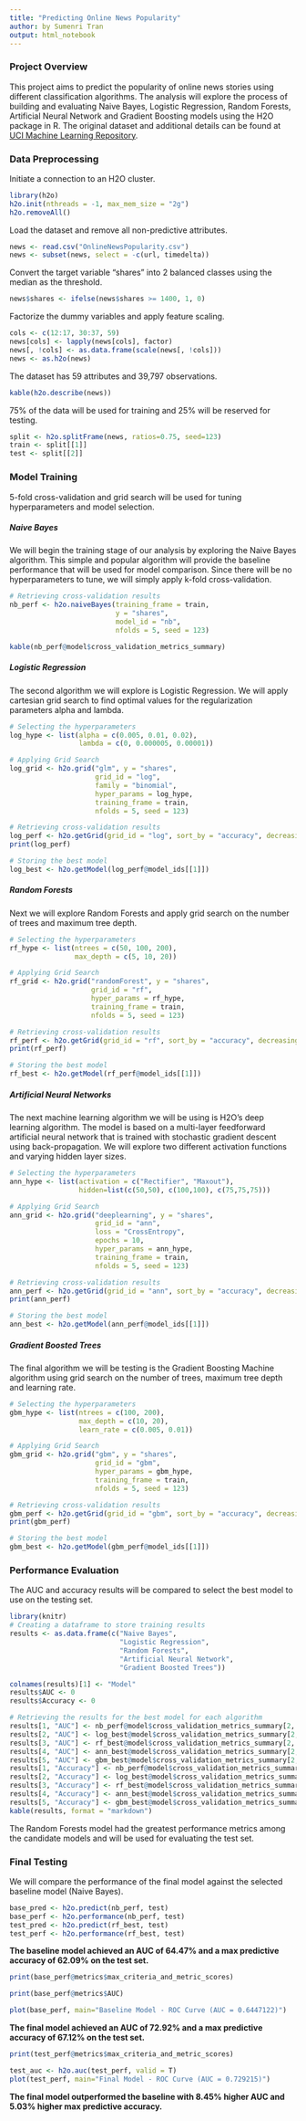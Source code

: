 ---
title: "Predicting Online News Popularity"
author: by Sumenri Tran
output: html_notebook
---

### Project Overview
This project aims to predict the popularity of online news stories using different classification algorithms. The analysis will explore the process of building and evaluating Naive Bayes, Logistic Regression, Random Forests, Artificial Neural Network and Gradient Boosting models using the H2O package in R. The original dataset and additional details can be found at [UCI Machine Learning Repository](https://archive.ics.uci.edu/ml/datasets/Online+News+Popularity).

### Data Preprocessing

Initiate a connection to an H2O cluster.
```{r, echo=TRUE, message=FALSE, warning=FALSE, results=FALSE}
library(h2o)
h2o.init(nthreads = -1, max_mem_size = "2g")
h2o.removeAll()
```

Load the dataset and remove all non-predictive attributes.
```{r, echo=TRUE, message=FALSE, warning=FALSE, results=FALSE}
news <- read.csv("OnlineNewsPopularity.csv")
news <- subset(news, select = -c(url, timedelta))
```

Convert the target variable "shares" into 2 balanced classes using the median as the threshold.
```{r, echo=TRUE, message=FALSE, warning=FALSE, results=FALSE}
news$shares <- ifelse(news$shares >= 1400, 1, 0)
```

Factorize the dummy variables and apply feature scaling.
```{r, echo=TRUE, message=FALSE, warning=FALSE, results=FALSE}
cols <- c(12:17, 30:37, 59)
news[cols] <- lapply(news[cols], factor)
news[, !cols] <- as.data.frame(scale(news[, !cols]))
news <- as.h2o(news)
```
The dataset has 59 attributes and 39,797 observations.
```{r, echo=TRUE, message=FALSE, warning=FALSE}
kable(h2o.describe(news))
```

75% of the data will be used for training and 25% will be reserved for testing.
```{r, echo=TRUE, message=FALSE, warning=FALSE, results=FALSE}
split <- h2o.splitFrame(news, ratios=0.75, seed=123)
train <- split[[1]]
test <- split[[2]]
```

### Model Training
5-fold cross-validation and grid search will be used for tuning hyperparameters and model selection.

##### Naive Bayes
We will begin the training stage of our analysis by exploring the Naive Bayes algorithm. This simple and popular algorithm will provide the baseline performance that will be used for model comparison. Since there will be no hyperparameters to tune, we will simply apply k-fold cross-validation.
```{r, echo=TRUE, message=FALSE, warning=FALSE, results=FALSE}
# Retrieving cross-validation results
nb_perf <- h2o.naiveBayes(training_frame = train,
                          y = "shares", 
                          model_id = "nb",
                          nfolds = 5, seed = 123)
```

```{r}
kable(nb_perf@model$cross_validation_metrics_summary)
```

##### Logistic Regression
The second algorithm we will explore is Logistic Regression. We will apply cartesian grid search to find optimal values for the regularization parameters alpha and lambda.
```{r, echo=TRUE, message=FALSE, warning=FALSE, results=FALSE}
# Selecting the hyperparameters
log_hype <- list(alpha = c(0.005, 0.01, 0.02), 
                 lambda = c(0, 0.000005, 0.00001))

# Applying Grid Search
log_grid <- h2o.grid("glm", y = "shares", 
                     grid_id = "log",
                     family = "binomial",
                     hyper_params = log_hype, 
                     training_frame = train,
                     nfolds = 5, seed = 123)
```

```{r}
# Retrieving cross-validation results
log_perf <- h2o.getGrid(grid_id = "log", sort_by = "accuracy", decreasing = T)
print(log_perf)

# Storing the best model
log_best <- h2o.getModel(log_perf@model_ids[[1]])
```

##### Random Forests
Next we will explore Random Forests and apply grid search on the number of trees and maximum tree depth.
```{r, echo=TRUE, message=FALSE, warning=FALSE, results=FALSE}
# Selecting the hyperparameters
rf_hype <- list(ntrees = c(50, 100, 200), 
                max_depth = c(5, 10, 20))

# Applying Grid Search
rf_grid <- h2o.grid("randomForest", y = "shares", 
                    grid_id = "rf",
                    hyper_params = rf_hype, 
                    training_frame = train, 
                    nfolds = 5, seed = 123)
```

```{r}
# Retrieving cross-validation results
rf_perf <- h2o.getGrid(grid_id = "rf", sort_by = "accuracy", decreasing = T)
print(rf_perf)

# Storing the best model
rf_best <- h2o.getModel(rf_perf@model_ids[[1]])
```

##### Artificial Neural Networks
The next machine learning algorithm we will be using is H2O's deep learning algorithm. The model is based on a multi-layer feedforward artificial neural network that is trained with stochastic gradient descent using back-propagation. We will explore two different activation functions and varying hidden layer sizes.
```{r, echo=TRUE, message=FALSE, warning=FALSE, results=FALSE}
# Selecting the hyperparameters
ann_hype <- list(activation = c("Rectifier", "Maxout"),
                 hidden=list(c(50,50), c(100,100), c(75,75,75)))

# Applying Grid Search
ann_grid <- h2o.grid("deeplearning", y = "shares", 
                     grid_id = "ann",
                     loss = "CrossEntropy",
                     epochs = 10,
                     hyper_params = ann_hype, 
                     training_frame = train, 
                     nfolds = 5, seed = 123)
```

```{r}
# Retrieving cross-validation results
ann_perf <- h2o.getGrid(grid_id = "ann", sort_by = "accuracy", decreasing = T)
print(ann_perf)

# Storing the best model
ann_best <- h2o.getModel(ann_perf@model_ids[[1]])
```

##### Gradient Boosted Trees
The final algorithm we will be testing is the Gradient Boosting Machine algorithm using grid search on the number of trees, maximum tree depth and learning rate.
```{r, echo=TRUE, message=FALSE, warning=FALSE, results=FALSE}
# Selecting the hyperparameters
gbm_hype <- list(ntrees = c(100, 200), 
                 max_depth = c(10, 20), 
                 learn_rate = c(0.005, 0.01))

# Applying Grid Search
gbm_grid <- h2o.grid("gbm", y = "shares", 
                     grid_id = "gbm",
                     hyper_params = gbm_hype, 
                     training_frame = train, 
                     nfolds = 5, seed = 123)
```

```{r}
# Retrieving cross-validation results
gbm_perf <- h2o.getGrid(grid_id = "gbm", sort_by = "accuracy", decreasing = T)
print(gbm_perf)

# Storing the best model
gbm_best <- h2o.getModel(gbm_perf@model_ids[[1]])
```

### Performance Evaluation
The AUC and accuracy results will be compared to select the best model to use on the testing set.
```{r}
library(knitr)
# Creating a dataframe to store training results
results <- as.data.frame(c("Naive Bayes",
                           "Logistic Regression",
                           "Random Forests",
                           "Artificial Neural Network", 
                           "Gradient Boosted Trees"))

colnames(results)[1] <- "Model"
results$AUC <- 0
results$Accuracy <- 0

# Retrieving the results for the best model for each algorithm
results[1, "AUC"] <- nb_perf@model$cross_validation_metrics_summary[2, 1]
results[2, "AUC"] <- log_best@model$cross_validation_metrics_summary[2, 1]
results[3, "AUC"] <- rf_best@model$cross_validation_metrics_summary[2, 1]
results[4, "AUC"] <- ann_best@model$cross_validation_metrics_summary[2, 1]
results[5, "AUC"] <- gbm_best@model$cross_validation_metrics_summary[2, 1]
results[1, "Accuracy"] <- nb_perf@model$cross_validation_metrics_summary[1, 1]
results[2, "Accuracy"] <- log_best@model$cross_validation_metrics_summary[1, 1]
results[3, "Accuracy"] <- rf_best@model$cross_validation_metrics_summary[1, 1]
results[4, "Accuracy"] <- ann_best@model$cross_validation_metrics_summary[1, 1]
results[5, "Accuracy"] <- gbm_best@model$cross_validation_metrics_summary[1, 1]
kable(results, format = "markdown")
```
The Random Forests model had the greatest performance metrics among the candidate models and will be used for evaluating the test set.

### Final Testing
We will compare the performance of the final model against the selected baseline model (Naive Bayes).
```{r, echo=TRUE, message=FALSE, warning=FALSE, results=FALSE}
base_pred <- h2o.predict(nb_perf, test)
base_perf <- h2o.performance(nb_perf, test)
test_pred <- h2o.predict(rf_best, test)
test_perf <- h2o.performance(rf_best, test)
```
**The baseline model achieved an AUC of 64.47% and a max predictive accuracy of 62.09% on the test set.** 
```{r}
print(base_perf@metrics$max_criteria_and_metric_scores)
```

```{r}
print(base_perf@metrics$AUC)
```
```{r}
plot(base_perf, main="Baseline Model - ROC Curve (AUC = 0.6447122)")
```

**The final model achieved an AUC of 72.92% and a max predictive accuracy of 67.12% on the test set.** 
```{r}
print(test_perf@metrics$max_criteria_and_metric_scores)
```

```{r}
test_auc <- h2o.auc(test_perf, valid = T)
plot(test_perf, main="Final Model - ROC Curve (AUC = 0.729215)")
```
**The final model outperformed the baseline with 8.45% higher AUC and 5.03% higher max predictive accuracy.** 
